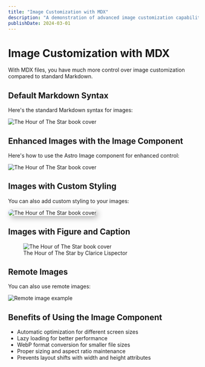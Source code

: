 ```yaml
---
title: "Image Customization with MDX"
description: "A demonstration of advanced image customization capabilities in MDX files."
publishDate: 2024-03-01
---
```



# Image Customization with MDX

With MDX files, you have much more control over image customization compared to standard Markdown.

## Default Markdown Syntax

Here's the standard Markdown syntax for images:

![The Hour of The Star book cover](/images/the-hour-of-the-star.jpeg)

## Enhanced Images with the Image Component

Here's how to use the Astro Image component for enhanced control:

<Image 
  src={bookCover} 
  alt="The Hour of The Star book cover" 
  width={300} 
  height={450}
/>

## Images with Custom Styling

You can also add custom styling to your images:

<Image 
  src={bookCover} 
  alt="The Hour of The Star book cover" 
  width={300} 
  height={450}
  style="border-radius: 15px; box-shadow: 5px 5px 15px rgba(0,0,0,0.3);"
/>

## Images with Figure and Caption

<figure>
  <Image 
    src={bookCover} 
    alt="The Hour of The Star book cover" 
    width={300} 
    height={450}
  />
  <figcaption>The Hour of The Star by Clarice Lispector</figcaption>
</figure>

## Remote Images

You can also use remote images:

<Image 
  src="https://images.unsplash.com/photo-1544947950-fa07a98d237f?q=80&w=1000"
  alt="Remote image example" 
  width={500} 
  height={300}
/>

## Benefits of Using the Image Component

- Automatic optimization for different screen sizes
- Lazy loading for better performance
- WebP format conversion for smaller file sizes
- Proper sizing and aspect ratio maintenance
- Prevents layout shifts with width and height attributes 